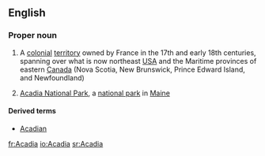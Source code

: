 {{also|acadia}}
==English==
{{wikipedia}}

===Proper noun===
{{en-proper-noun}}

# {{history}} A [[colonial]] [[territory]] owned by France in the 17th and early 18th centuries, spanning over what is now northeast [[USA]] and the Maritime provinces of eastern [[Canada]] (Nova Scotia, New Brunswick, Prince Edward Island, and Newfoundland)
# [[w:Acadia National Park|Acadia National Park]], a [[national park]] in [[Maine]]

====Derived terms====
* [[Acadian]]

[[fr:Acadia]]
[[io:Acadia]]
[[sr:Acadia]]